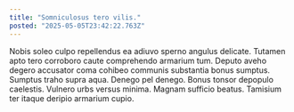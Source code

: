 ```yaml
---
title: "Somniculosus tero vilis."
posted: "2025-05-05T23:42:22.763Z"
---
```


Nobis soleo culpo repellendus ea adiuvo sperno angulus delicate. Tutamen apto tero corroboro caute comprehendo armarium tum. Deputo aveho degero accusator coma cohibeo communis substantia bonus sumptus.
Sumptus traho supra aqua. Denego pel denego. Bonus tonsor depopulo caelestis.
Vulnero urbs versus minima. Magnam sufficio beatus. Tamisium ter itaque deripio armarium cupio.
